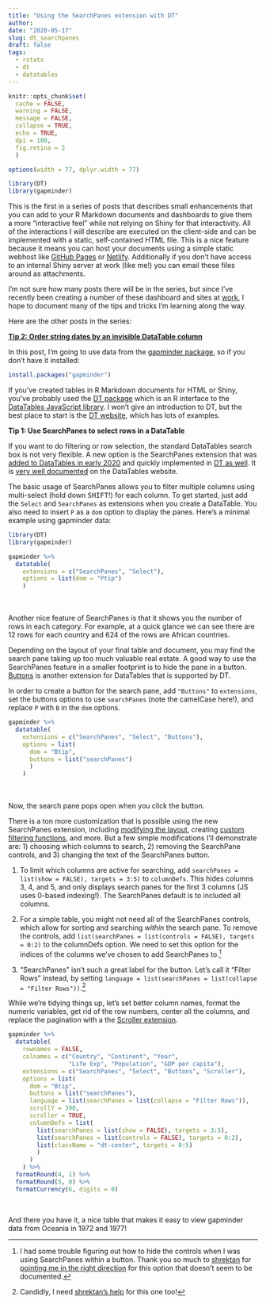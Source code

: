 ```yaml
---
title: "Using the SearchPanes extension with DT"
author:
date: "2020-05-17"
slug: dt_searchpanes
draft: false
tags:
  - rstats
  - dt
  - datatables
---
```


```r
knitr::opts_chunk$set(
  cache = FALSE,
  warning = FALSE,
  message = FALSE,
  collapse = TRUE,
  echo = TRUE,
  dpi = 180,
  fig.retina = 2
  )

options(width = 77, dplyr.width = 77)

library(DT)
library(gapminder)
```

This is the first in a series of posts that describes small enhancements that you can add to your R Markdown documents and dashboards to give them a more "interactive feel" while not relying on Shiny for that interactivity. All of the interactions I will describe are executed on the client-side and can be implemented with a static, self-contained HTML file. This is a nice feature because it means you can host your documents using a simple static webhost like [GitHub Pages](https://pages.github.com/) or [Netlify](https://www.netlify.com/blog/2016/10/27/a-step-by-step-guide-deploying-a-static-site-or-single-page-app/). Additionally if you don't have access to an internal Shiny server at work (like me!) you can email these files around as attachments.

I'm not sure how many posts there will be in the series, but since I've recently been creating a number of these dashboard and sites at [work](https://www1.nyc.gov/site/acs/about/data-analysis.page), I hope to document many of the tips and tricks I'm learning along the way.

Here are the other posts in the series:

[**Tip 2: Order string dates by an invisible DataTable column**](/blog/dt_sort_secondary)

In this post, I'm going to use data from the [gapminder package](https://github.com/jennybc/gapminder), so if you don't have it installed:

```r
install.packages("gapminder")
```

If you've created tables in R Markdown documents for HTML or Shiny, you've probably used the [DT package](https://rstudio.github.io/DT/) which is an R interface to the [DataTables JavaScript library](https://datatables.net/). I won't give an introduction to DT, but the best place to start is the [DT website](https://rstudio.github.io/DT/), which has lots of examples.

**Tip 1: Use SearchPanes to select rows in a DataTable**

If you want to do filtering or row selection, the standard DataTables search box is not very flexible. A new option is the SearchPanes extension that was [added to DataTables in early 2020](https://datatables.net/blog/2020-01-13) and quickly implemented in [DT as well](https://github.com/rstudio/DT/pull/756). It is [very well documented](https://datatables.net/extensions/searchpanes/) on the DataTables website.

The basic usage of SearchPanes allows you to filter multiple columns using multi-select (hold down <kbd>SHIFT</kbd>!) for each column. To get started, just add the `Select` and `SearchPanes` as extensions when you create a DataTable. You also need to insert `P` as a `dom` option to display the panes. Here's a minimal  example using gapminder data:

```r
library(DT)
library(gapminder)

gapminder %>% 
  datatable(
    extensions = c("SearchPanes", "Select"),
    options = list(dom = "Ptip")
    )
```
<br>
<br>
Another nice feature of SearchPanes is that it shows you the number of rows in each category. For example, at a quick glance we can see there are 12 rows for each country and 624 of the rows are African countries.

Depending on the layout of your final table and document, you may find the search pane taking up too much valuable real estate. A good way to use the SearchPanes feature in a smaller footprint is to hide the pane in a button. [Buttons](https://datatables.net/extensions/buttons/) is another extension for DataTables that is supported by DT.

In order to create a button for the search pane, add `"Buttons"` to `extensions`, set the buttons options to use `searchPanes` (note the camelCase here!), and replace `P` with `B` in the `dom` options.

```r
gapminder %>% 
  datatable(
    extensions = c("SearchPanes", "Select", "Buttons"),
    options = list(
      dom = "Btip",
      buttons = list("searchPanes")
      )
    )
```
<br>
<br>
Now, the search pane pops open when you click the button.

There is a ton more customization that is possible using the new SearchPanes extension, including [modifying the layout](https://datatables.net/extensions/searchpanes/layout), creating [custom filtering functions](https://datatables.net/extensions/searchpanes/customSearchFunctions), and more. But a few simple modifications I'll demonstrate are: 1) choosing which columns to search, 2) removing the SearchPane controls, and 3) changing the text of the SearchPanes button.  

1. To limit which columns are active for searching, add `searchPanes = list(show = FALSE), targets = 3:5)` to `columnDefs`. This hides columns 3, 4, and 5, and only displays search panes for the first 3 columns (JS uses 0-based indexing!). The SearchPanes default is to included all columns.

2. For a simple table, you might not need all of the SearchPanes controls, which allow for sorting and searching *within* the search pane. To remove the controls, add `list(searchPanes = list(controls = FALSE), targets = 0:2)` to the columnDefs option. We need to set this option for the indices of the columns we've chosen to add SearchPanes to.[^1]

[^1]: I had some trouble figuring out how to hide the controls when I was using SearchPanes within a button. Thank you so much to [shrektan](https://shrektan.com/) for [pointing me in the right direction](https://github.com/rstudio/DT/issues/804#issuecomment-620637155) for this option that doesn't seem to be documented.

3. "SearchPanes" isn't such a great label for the button. Let's call it "Filter Rows" instead, by setting `language = list(searchPanes = list(collapse = "Filter Rows"))`.[^2]

[^2]: Candidly, I need [shrektan's help](https://github.com/rstudio/DT/issues/804#issuecomment-620610263) for this one too!

While we're tidying things up, let's set better column names, format the numeric variables, get rid of the row numbers, center all the columns, and replace the pagination with a the [Scroller extension](https://datatables.net/extensions/scroller/).

```r
gapminder %>% 
  datatable(
    rownames = FALSE,
    colnames = c("Country", "Continent", "Year",
                 "Life Exp", "Population", "GDP per capita"),
    extensions = c("SearchPanes", "Select", "Buttons", "Scroller"),
    options = list(
      dom = "Btip",
      buttons = list("searchPanes"),
      language = list(searchPanes = list(collapse = "Filter Rows")),
      scrollY = 390,
      scroller = TRUE,
      columnDefs = list(
        list(searchPanes = list(show = FALSE), targets = 3:5),
        list(searchPanes = list(controls = FALSE), targets = 0:2),
        list(className = "dt-center", targets = 0:5)
        )
      )
    ) %>% 
  formatRound(4, 1) %>% 
  formatRound(5, 0) %>% 
  formatCurrency(6, digits = 0)
```
<br>

And there you have it, a nice table that makes it easy to view gapminder data from Oceania in 1972 and 1977!
